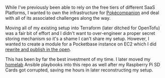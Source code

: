 

While I've previously been able to rely on the free tiers of different SaaS Platforms, I wanted to own the infrastructure for <a href="#pokecompanion">Pokécompanion</a> and deal with all of its associated challenges along the way.

Moving all of my existing setup into Terraform (later ditched for OpenTofu) was a fair bit of effort and I didn't want to over-engineer a proper secret storing mechanism so it's a shame I can't share my setup.
However, I wanted to create a module for a Pocketbase instance on EC2 which I did <a href="https://github.com/helblinglilly/aws-pocketbase">rewrite and publish in the open</a>.

This has been by far the best investment of my time. I later moved my <a href="#homeserver">homelab</a> Ansible playbooks into this repo as well after my Raspberry Pi SD Cards got corrupted, saving me hours in later reconstructing my setup.
